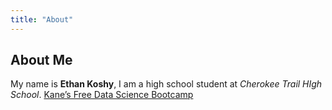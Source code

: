 ```yaml
---
title: "About"
---
```

## About Me

My name is **Ethan Koshy**, I am a high school student at *Cherokee Trail HIgh School*.
[Kane's Free Data Science Bootcamp](https://bootcamp.davidkane.info)
